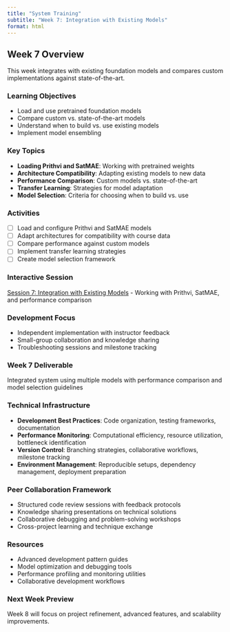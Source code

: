 ```yaml
---
title: "System Training"
subtitle: "Week 7: Integration with Existing Models"
format: html
---
```


## Week 7 Overview



This week integrates with existing foundation models and compares custom implementations against state-of-the-art.

### Learning Objectives
- Load and use pretrained foundation models
- Compare custom vs. state-of-the-art models
- Understand when to build vs. use existing models
- Implement model ensembling

### Key Topics
- **Loading Prithvi and SatMAE**: Working with pretrained weights
- **Architecture Compatibility**: Adapting existing models to new data
- **Performance Comparison**: Custom models vs. state-of-the-art
- **Transfer Learning**: Strategies for model adaptation
- **Model Selection**: Criteria for choosing when to build vs. use

### Activities
- [ ] Load and configure Prithvi and SatMAE models
- [ ] Adapt architectures for compatibility with course data
- [ ] Compare performance against custom models
- [ ] Implement transfer learning strategies
- [ ] Create model selection framework

### Interactive Session
[Session 7: Integration with Existing Models](interactive-sessions/session7_pretrained_integration.qmd) - Working with Prithvi, SatMAE, and performance comparison

### Development Focus
- Independent implementation with instructor feedback
- Small-group collaboration and knowledge sharing
- Troubleshooting sessions and milestone tracking

### **Week 7 Deliverable**
Integrated system using multiple models with performance comparison and model selection guidelines

### Technical Infrastructure
- **Development Best Practices**: Code organization, testing frameworks, documentation
- **Performance Monitoring**: Computational efficiency, resource utilization, bottleneck identification
- **Version Control**: Branching strategies, collaborative workflows, milestone tracking
- **Environment Management**: Reproducible setups, dependency management, deployment preparation

### Peer Collaboration Framework
- Structured code review sessions with feedback protocols
- Knowledge sharing presentations on technical solutions
- Collaborative debugging and problem-solving workshops
- Cross-project learning and technique exchange

### Resources
- Advanced development pattern guides
- Model optimization and debugging tools
- Performance profiling and monitoring utilities
- Collaborative development workflows

### Next Week Preview
Week 8 will focus on project refinement, advanced features, and scalability improvements.